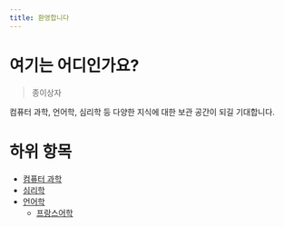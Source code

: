 ```yaml
---
title: 환영합니다
---
```


# 여기는 어디인가요?

> 종이상자

컴퓨터 과학, 언어학, 심리학 등 다양한 지식에 대한 보관 공간이 되길 기대합니다.

# 하위 항목

* [컴퓨터 과학](computer_science)
* [심리학](psychology)
* [언어학](linguistics)
    * [프랑스어학](french_linguistics)

<RecentChanges />